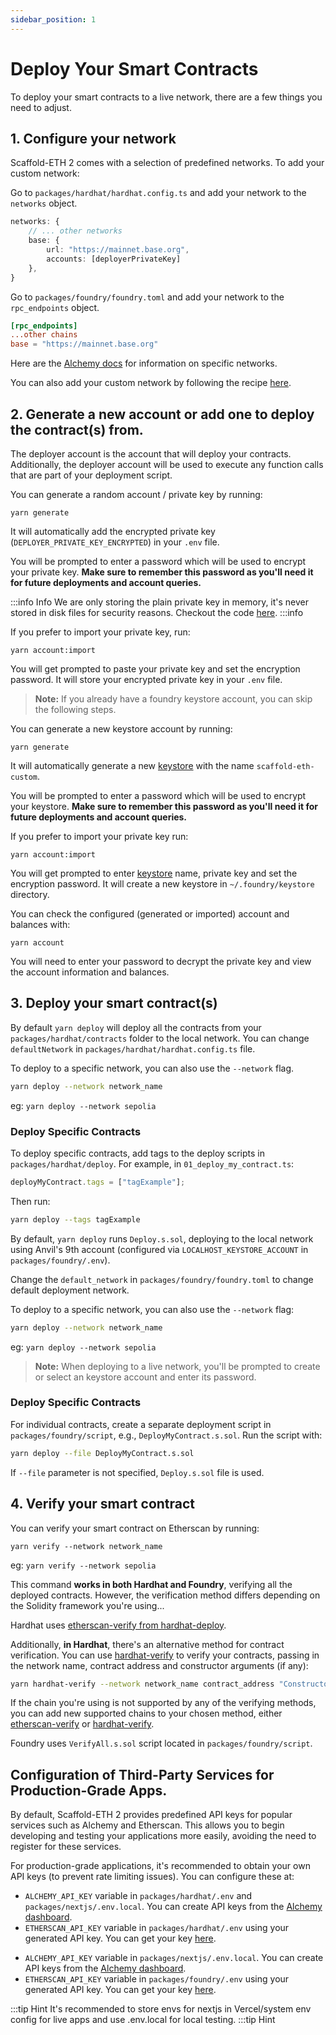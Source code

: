 ```yaml
---
sidebar_position: 1
---
```



# Deploy Your Smart Contracts

To deploy your smart contracts to a live network, there are a few things you need to adjust.

## 1. Configure your network

Scaffold-ETH 2 comes with a selection of predefined networks. To add your custom network:

<Tabs groupId="dev-tool">

<TabItem value="hardhat" label="Hardhat" default>

Go to `packages/hardhat/hardhat.config.ts` and add your network to the `networks` object.

```typescript title="packages/hardhat/hardhat.config.ts"
networks: {
    // ... other networks
    base: {
        url: "https://mainnet.base.org",
        accounts: [deployerPrivateKey]
    },
}
```

</TabItem>

<TabItem value="foundry" label="Foundry">

Go to `packages/foundry/foundry.toml` and add your network to the `rpc_endpoints` object.

```toml title="packages/foundry/foundry.toml"
[rpc_endpoints]
...other chains
base = "https://mainnet.base.org"
```

</TabItem>

</Tabs>

Here are the [Alchemy docs](https://docs.alchemy.com/docs/how-to-add-alchemy-rpc-endpoints-to-metamask) for information on specific networks.

You can also add your custom network by following the recipe [here](/recipes/add-custom-chain).

## 2. Generate a new account or add one to deploy the contract(s) from.

The deployer account is the account that will deploy your contracts. Additionally, the deployer account will be used to execute any function calls that are part of your deployment script.

<Tabs groupId="dev-tool">
<TabItem value="hardhat" label="Hardhat" default>

You can generate a random account / private key by running:

```
yarn generate
```

It will automatically add the encrypted private key (`DEPLOYER_PRIVATE_KEY_ENCRYPTED`) in your `.env` file.

You will be prompted to enter a password which will be used to encrypt your private key. **Make sure to remember this password as you'll need it for future deployments and account queries.**

:::info Info
We are only storing the plain private key in memory, it's never stored in disk files for security reasons. Checkout the code [here](https://github.com/scaffold-eth/create-eth/blob/main/templates/solidity-frameworks/hardhat/packages/hardhat/scripts/generateAccount.ts).
:::info

If you prefer to import your private key, run:

```
yarn account:import
```

You will get prompted to paste your private key and set the encryption password. It will store your encrypted private key in your `.env` file.

</TabItem>
<TabItem value="foundry" label="Foundry">

> **Note:** If you already have a foundry keystore account, you can skip the following steps.

You can generate a new keystore account by running:

```
yarn generate
```

It will automatically generate a new [keystore](https://book.getfoundry.sh/reference/cast/cast-wallet-import) with the name `scaffold-eth-custom`.

You will be prompted to enter a password which will be used to encrypt your keystore. **Make sure to remember this password as you'll need it for future deployments and account queries.**

If you prefer to import your private key run:

```
yarn account:import
```

You will get prompted to enter [keystore](https://book.getfoundry.sh/reference/cast/cast-wallet-import#cast-wallet-import) name, private key and set the encryption password. It will create a new keystore in `~/.foundry/keystore` directory.

</TabItem>
</Tabs>

You can check the configured (generated or imported) account and balances with:

```
yarn account
```

You will need to enter your password to decrypt the private key and view the account information and balances.

## 3. Deploy your smart contract(s)

<Tabs groupId="dev-tool">
<TabItem value="hardhat" label="Hardhat" default>

By default `yarn deploy` will deploy all the contracts from your `packages/hardhat/contracts` folder to the local network. You can change `defaultNetwork` in `packages/hardhat/hardhat.config.ts` file.

To deploy to a specific network, you can also use the `--network` flag.

```sh
yarn deploy --network network_name
```

eg: `yarn deploy --network sepolia`

### Deploy Specific Contracts

To deploy specific contracts, add tags to the deploy scripts in `packages/hardhat/deploy`. For example, in `01_deploy_my_contract.ts`:

```ts
deployMyContract.tags = ["tagExample"];
```

Then run:

```sh
yarn deploy --tags tagExample
```

</TabItem>

<TabItem value="foundry" label="Foundry">

By default, `yarn deploy` runs `Deploy.s.sol`, deploying to the local network using Anvil's 9th account (configured via `LOCALHOST_KEYSTORE_ACCOUNT` in `packages/foundry/.env`).

Change the `default_network` in `packages/foundry/foundry.toml` to change default deployment network.

To deploy to a specific network, you can also use the `--network` flag:

```sh
yarn deploy --network network_name
```

eg: `yarn deploy --network sepolia`

> **Note:** When deploying to a live network, you'll be prompted to create or select an keystore account and enter its password.

### Deploy Specific Contracts

For individual contracts, create a separate deployment script in `packages/foundry/script`, e.g., `DeployMyContract.s.sol`. Run the script with:

```sh
yarn deploy --file DeployMyContract.s.sol
```

If `--file` parameter is not specified, `Deploy.s.sol` file is used.

</TabItem>
</Tabs>

## 4. Verify your smart contract

You can verify your smart contract on Etherscan by running:

```
yarn verify --network network_name
```

eg: `yarn verify --network sepolia`

This command **works in both Hardhat and Foundry**, verifying all the deployed contracts. However, the verification method differs depending on the Solidity framework you're using...

<Tabs groupId="dev-tool">
<TabItem value="hardhat" label="Hardhat" default>

Hardhat uses [etherscan-verify from hardhat-deploy](https://www.npmjs.com/package/hardhat-deploy#4-hardhat-etherscan-verify).

Additionally, **in Hardhat**, there's an alternative method for contract verification. You can use [hardhat-verify](https://hardhat.org/hardhat-runner/plugins/nomicfoundation-hardhat-verify) to verify your contracts, passing in the network name, contract address and constructor arguments (if any):

```sh
yarn hardhat-verify --network network_name contract_address "Constructor arg 1"`
```

If the chain you're using is not supported by any of the verifying methods, you can add new supported chains to your chosen method, either [etherscan-verify](https://www.npmjs.com/package/hardhat-deploy#options-2) or [hardhat-verify](https://hardhat.org/hardhat-runner/plugins/nomicfoundation-hardhat-verify#adding-support-for-other-networks).

</TabItem>
<TabItem value="foundry" label="Foundry">

Foundry uses `VerifyAll.s.sol` script located in `packages/foundry/script`.

</TabItem>
</Tabs>

## Configuration of Third-Party Services for Production-Grade Apps.

By default, Scaffold-ETH 2 provides predefined API keys for popular services such as Alchemy and Etherscan. This allows you to begin developing and testing your applications more easily, avoiding the need to register for these services.

For production-grade applications, it's recommended to obtain your own API keys (to prevent rate limiting issues). You can configure these at:

<Tabs groupId="dev-tool">
<TabItem value="hardhat" label="Hardhat" default>

- `ALCHEMY_API_KEY` variable in `packages/hardhat/.env` and `packages/nextjs/.env.local`. You can create API keys from the [Alchemy dashboard](https://dashboard.alchemy.com/).
- `ETHERSCAN_API_KEY` variable in `packages/hardhat/.env` using your generated API key. You can get your key [here](https://etherscan.io/myapikey).

</TabItem>
<TabItem value="foundry" label="Foundry">

- `ALCHEMY_API_KEY` variable in `packages/nextjs/.env.local`. You can create API keys from the [Alchemy dashboard](https://dashboard.alchemy.com/).
- `ETHERSCAN_API_KEY` variable in `packages/foundry/.env` using your generated API key. You can get your key [here](https://etherscan.io/myapikey).

</TabItem>
</Tabs>

:::tip Hint
It's recommended to store envs for nextjs in Vercel/system env config for live apps and use .env.local for local testing.
:::tip Hint
